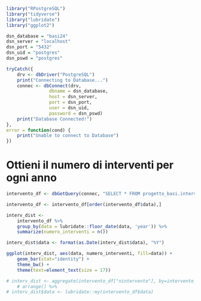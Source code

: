 ```r
library("RPostgreSQL")
library("tidyverse")
library("lubridate")
library("ggplot2")
```

```r
dsn_database = "basi24"
dsn_server = "localhost"
dsn_port = "5432"
dsn_uid = "postgres"
dsn_pswd = "postgres"

tryCatch({
    drv <- dbDriver("PostgreSQL")
    print("Connecting to Database...")
    connec <- dbConnect(drv,
                dbname = dsn_database,
                host = dsn_server,
                port = dsn_port,
                user = dsn_uid,
                password = dsn_pswd)
    print("Database Connected!")
},
error = function(cond) {
    print("Unable to connect to Database")
})
```

# Ottieni il numero di interventi per ogni anno

```r
intervento_df <- dbGetQuery(connec, "SELECT * FROM progetto_basi.intervento")

intervento_df <- intervento_df[order(intervento_df$data),]

interv_dist <-
    intervento_df %>% 
    group_by(data = lubridate::floor_date(data, 'year')) %>%
    summarize(numero_interventi = n())

interv_dist$data <- format(as.Date(interv_dist$data), "%Y")

ggplot(interv_dist, aes(data, numero_interventi, fill=data)) + 
    geom_bar(stat="identity") +
    theme_bw() +
    theme(text=element_text(size = 17))

```


```r

# interv_dist <- aggregate(intervento_df["nintervento"], by=intervento_df["data"], sum) %>%  
    # arrange() %>%
# interv_dist$data <- lubridate::my(intervento_df$data)

```